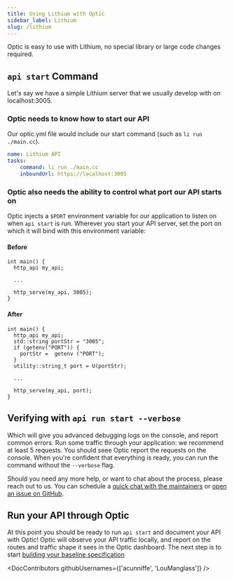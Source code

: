 ```yaml
---
title: Using Lithium with Optic
sidebar_label: Lithium
slug: /lithium
---
```


Optic is easy to use with Lithium, no special library or large code changes required.

## `api start` Command

Let's say we have a simple Lithium server that we usually develop with on localhost:3005.

### Optic needs to know how to start our API

 Our optic.yml file would include our start command (such as `li run ./main.cc`).

``` yaml
name: Lithium API
tasks:
    command: li run ./main.cc
    inboundUrl: https://localhost:3005
```

### Optic also needs the ability to control what port our API starts on

Optic injects a `$PORT` environment variable for our application to listen on when `api start` is run. Wherever you start your API server, set the port on which it will bind with this environment variable:

#### Before
```
int main() {
  http_api my_api;
              
  ...

  http_serve(my_api, 3005);
}
```

#### After
```
int main() {
  http_api my_api;
  std::string portStr = "3005";
  if (getenv("PORT")) {
    portStr =  getenv ("PORT");
  }
  utility::string_t port = U(portStr);
              
  ...

  http_serve(my_api, port);
}
```

## Verifying with `api run start --verbose`

Which will give you advanced debugging logs on the console, and report common errors. Run some traffic through your application: we recommend at least 5 requests. You should seee Optic report the requests on the console. When you're confident that everything is ready, you can run the command without the `--verbose` flag.

Should you need any more help, or want to chat about the process, please reach out to us. You can schedule a [quick chat with the maintainers](https://calendly.com/opticlabs/maintainer-office-hours) or [open an issue on GitHub](https://github.com/opticdev/optic/issues/new?title=API%20Init:%20).

## Run your API through Optic

At this point you should be ready to run `api start` and document your API with Optic! Optic will observe your API traffic locally, and report on the routes and traffic shape it sees in the Optic dashboard. The next step is to start [building your baseline specification](/docs/using/baseline)


<DocContributors githubUsernames={['acunniffe', 'LouManglass']} />
